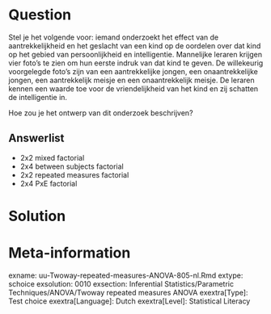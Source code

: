 
Question
========
  
Stel je het volgende voor: iemand onderzoekt het effect van de aantrekkelijkheid en het geslacht van een kind op de oordelen over dat kind op het gebied van persoonlijkheid en intelligentie. Mannelijke leraren krijgen vier foto’s te zien om hun eerste indruk van dat kind te geven. De willekeurig voorgelegde foto’s zijn van een aantrekkelijke jongen, een onaantrekkelijke jongen, een aantrekkelijk meisje en een onaantrekkelijk meisje. De leraren kennen een waarde toe voor de vriendelijkheid van het kind en zij schatten de intelligentie in.

Hoe zou je het ontwerp van dit onderzoek beschrijven?

  
Answerlist
----------
* 2x2 mixed factorial
* 2x4 between subjects factorial
* 2x2 repeated measures factorial
* 2x4 PxE factorial


Solution
========
  




Meta-information
================
exname: uu-Twoway-repeated-measures-ANOVA-805-nl.Rmd
extype: schoice
exsolution: 0010
exsection: Inferential Statistics/Parametric Techniques/ANOVA/Twoway repeated measures ANOVA
exextra[Type]: Test choice
exextra[Language]: Dutch
exextra[Level]: Statistical Literacy

